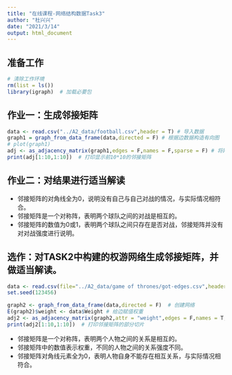 ```yaml
---
title: "在线课程-网络结构数据Task3"
author: "杜兴兴"
date: "2021/3/14"
output: html_document
---
```


## 准备工作

```r
# 清除工作环境
rm(list = ls())
library(igraph)  # 加载必要包
```


## 作业一：生成邻接矩阵
```r
data <- read.csv("../A2_data/football.csv",header = T) # 导入数据
graph1 = graph_from_data_frame(data,directed = F) # 根据边数据构造有向图
# plot(graph1)
adj <- as_adjacency_matrix(graph1,edges = F,names = F,sparse = F) # 将网络图转换为邻接矩阵
print(adj[1:10,1:10])  # 打印显示前10*10的邻接矩阵
```
## 作业二：对结果进行适当解读

- 邻接矩阵的对角线全为0，说明没有自己与自己对战的情况，与实际情况相符合。
- 邻接矩阵是一个对称阵，表明两个球队之间的对战是相互的。
- 邻接矩阵的数值为0或1，表明两个球队之间只存在是否对战，邻接矩阵并没有对对战强度进行说明。 

## 选作：对TASK2中构建的权游网络生成邻接矩阵，并做适当解读。

```r
data <- read.csv(file="../A2_data/game of thrones/got-edges.csv",header = T)
set.seed(123456) 

graph2 <- graph_from_data_frame(data,directed = F)  # 创建网络
E(graph2)$weight <- data$Weight # 给边赋值权重
adj2 <- as_adjacency_matrix(graph2,attr = "weight",edges = F,names = T,sparse = F)  # 创建邻接矩阵
print(adj2[1:10,1:10])  # 打印邻接矩阵的部分切片

```

- 邻接矩阵是一个对称阵，表明两个人物之间的关系是相互的。
- 邻接矩阵中的数值表示权重，不同的人物之间的关系强度不同。
- 邻接矩阵对角线元素全为0，表明人物自身不能存在相互关系，与实际情况相符合。












